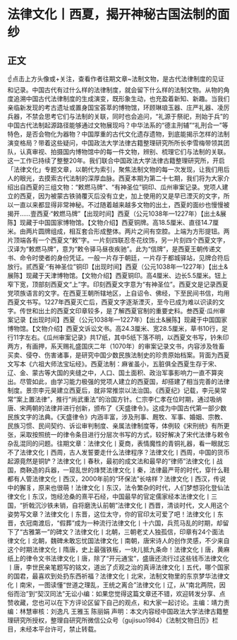 # 法律文化丨西夏，揭开神秘古国法制的面纱
## 正文
☝点击上方头像或+关注，查看作者往期文章~法制文物，是古代法律制度的见证和记录。中国古代有过什么样的法律制度，就会留下什么样的法制文物。从物的角度追溯中国古代法律制度的生成演变，既形象生动，也充盈着新知、新趣。当我们亲临新发现的考古遗址或置身国宝荟萃的博物馆，环顾琳琅玉器、庄严礼器、凌厉兵器，不禁会思考它们与法制的关联，同时也会追问，“礼源于祭祀，刑始于兵”的中国古代法制起源路径能够通过文物展现吗？中华法系的“德主刑辅”“礼刑合一”等特色，是否会物化为器物？中国厚重的古代文化遗存遗物，到底能揭示怎样的法制演变格局？带着这些疑问，中国政法大学法律古籍整理研究所所长李雪梅带领其团队，认真审视、拍摄国内博物馆中的每一件文物，辨别、梳理它们与法制的关联。这一工作已持续了整整20年。我们联合中国政法大学法律古籍整理研究所，开启「法律文化」专题文章，以朝代为索引，聚焦法制文物的每一次发现，让我们用后人的眼光，去摸索古代法制的深厚血脉。西夏本期为第二十七期，我们将为大家介绍出自西夏的三组文物：“敕燃马牌”、“有神圣位”铜印、瓜州审案记录。党项人建立的西夏，因为被蒙古铁骑覆灭后没有立史，加上使用的又是早已湮灭的文字，所以一直以来都显得非常神秘。不过随着越来越多文物的出土，西夏的面纱也慢慢被揭开……壹西夏·“敕燃马牌”【出现时间】西夏（公元1038年—1227年）【出土&展陈】现藏于中国国家博物馆。【文物介绍】西夏铜牌。高18.5厘米、直径14.7厘米。由两片圆牌组成，相互套合形成整体。两片之间有空腔。上端为方形提钮。两片顶端各有一个西夏文“敕”字。一片刻四联忍冬花纹饰，另一片刻四个西夏文字，汉译为“敕燃马牌”，意为“敕令驿马昼夜疾驰”。此为“信牌”，是西夏王朝传递文书、命令时使者的身份凭证。一般一片存于朝廷，一片存于都城驿站，见牌合符后放行。贰西夏·“有神圣位”铜印【出现时间】西夏（公元1038年—1227年）【出土&展陈】现藏于天津博物馆。【文物介绍】西夏铜印。高4厘米、边长5.5厘米。钮上窄下宽，顶部刻西夏文“上”字。印刻西夏文字意为“有神圣位”。西夏文是记录西夏党项族语言的文字。在西夏王朝所辖地区，上自诏令、佛经，下至民间书信，均用西夏文书写。1227年西夏灭亡后，西夏文字逐渐湮灭，至今已成为难以识读的文字。传世和出土的西夏文印章较多，是了解西夏官制的重要史料。叁西夏·瓜州审案记录【出现时间】西夏（公元1038年—1227年）【出土&展陈】现藏于中国国家博物馆。【文物介绍】西夏文诉讼文书。高24.3厘米、宽28.5厘米，草书10行，足行11字左右。《瓜州审案记录》共17纸，其中5纸下落不明，以西夏文书写，钤朱印两方，有画押，系天赐礼盛国庆二年（1070年）的审案记录文书，内容涉及牲畜买卖、侵夺、伤害诸事，是研究中国少数民族法制史的珍贵原始档案。背面为西夏文写本《六祖大师法宝坛经》。西夏法制：麻雀虽小，五脏俱全西夏生存于宋、辽、金、蒙古等大国的夹缝之中，人口、国土面积、政治军事影响力一直不算突出。尽管如此，由学习能力极强的党项人建立的西夏国，却搭建了相当完善的法律制度。景宗李元昊建立西夏后，就非常推崇以法治国。《西夏纪》记载，李元昊常常“案上置法律”，推行“尚武重法”的治国方针。仁宗李仁孝在位时期，通过吸纳唐、宋两朝的法律并进行创新，颁布了《天盛律令》。这成为中国古代第一部少数民族文字的法典。《天盛律令》内涵丰富，涉及刑事、厩牧、军事、婚姻、宗教、民族习惯、民间契约、诉讼审判制度、亲属法律制度等，体例较《宋刑统》有所更张，采取按照统一的律令条目进行分层次书写的方式，较好解决了宋代法律与敕令杂乱混同的问题。往期文章：法律文化丨夏商，表情魔性的青铜礼器，看一眼就忘不了法律文化丨西周，古人发誓要走什么法律程序？法律文化丨西周，中国的货币起源竟然是铜铲？法律文化丨春秋，最初的成文法和最早的“律师”法律文化丨战国，商鞅造的兵器，一窥乱世的烽燹法律文化丨秦，法律最严苛的时代，穿什么鞋都有人管法律文化丨西汉，2000年前的“环保法”长啥样？法律文化丨西汉，传说中的獬豸，原来也很萌！法律文化丨东汉，法令繁杂的时代，人们梦想羽化登仙法律文化丨东汉，饱经沧桑的熹平石经，中国最早的官定儒家经本法律文化丨三国，“折戟沉沙铁未销，自将磨洗认前朝”法律文化丨西晋，清谈时代，文人用这个姿势写文章？法律文化丨东晋，这位太守，你的官印太可爱了吧！法律文化丨东晋，衣冠南渡后，“假葬”成为一种流行法律文化丨十六国，兵荒马乱的时期，却留下了“古雅第一”的碑文？​法律文化丨北朝，三朝老丈人独孤信，印章有24个面法律文化丨北朝，魏碑未敢忘忧国法律文化丨南朝，唐宋诗人的创作灵感，不少来自这个时期法律文化丨隋唐，史上最强铁板，一块儿抵九条命！法律文化丨唐，黄麻纸上的律令文书法律文化丨唐，除了“开元通宝”，盛唐还流行过这些钱币法律文化丨唐，李世民亲笔题写的铭文，道出了贞观之治的真谛法律文化丨五代，哪个国家的国君，最喜欢到处扔东西祈福？法律文化丨北宋，法制文物里的东京梦华法律文化丨南宋，一图读懂“世道之理乱，王统之离合”法律文化丨辽，从“南北两院，因俗而治”到“契汉同法”无讼小编：如果您觉得这篇文章还不错，欢迎转发分享、点赞收藏，您也可以在下方评论区留下自己的观点，和大家一起讨论。主编：靖力责编：林慧审核：刘逸凡 王雅玉 陈丽娟 声明：本文内容经中国政法大学法律古籍整理研究所授权，整理自研究所微信公众号（gujisuo1984）《法制文物日历》栏目，未经本平台许可，禁止转载。